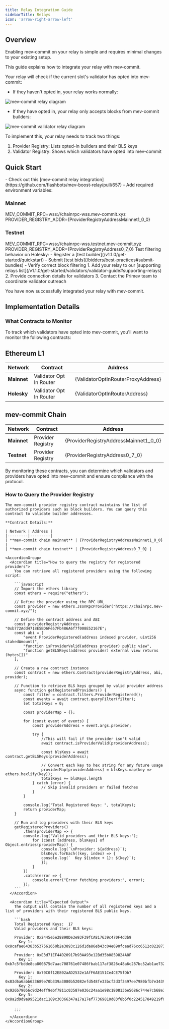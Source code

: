```yaml
---
title: Relay Integration Guide
sidebarTitle: Relays
icon: 'arrow-right-arrow-left'
---
```


## Overview

<Note>
Enabling mev-commit on your relay is simple and requires minimal changes to your existing setup.
</Note>

This guide explains how to integrate your relay with mev-commit.

Your relay will check if the current slot's validator has opted into mev-commit:

- If they haven't opted in, your relay works normally:
<Frame>
  <img src="/v1.1.0/images/mev-commit-relay.png" alt="mev-commit relay diagram" />
</Frame>

- If they have opted in, your relay only accepts blocks from mev-commit builders:
<Frame>
  <img src="/v1.1.0/images/mev-commit-validator-relay.png" alt="mev-commit validator relay diagram" />
</Frame>

To implement this, your relay needs to track two things:

1. Provider Registry: Lists opted-in builders and their BLS keys
2. Validator Registry: Shows which validators have opted into mev-commit

## Quick Start

<Steps>
  <Step title="View the Example Implementation">
   - Check out this [mev-commit relay integration](https://github.com/flashbots/mev-boost-relay/pull/657)
   - Add required environment variables:

### Mainnet
<CodeBlock>
MEV_COMMIT_RPC=wss://chainrpc-wss.mev-commit.xyz
PROVIDER_REGISTRY_ADDR={ProviderRegistryAddressMainnet1_0_0}
</CodeBlock>

### Testnet
<CodeBlock>
MEV_COMMIT_RPC=wss://chainrpc-wss.testnet.mev-commit.xyz
PROVIDER_REGISTRY_ADDR={ProviderRegistryAddress0_7_0}
</CodeBlock>
  </Step>

  <Step title="Test and Deploy">
    Test filtering behavior on Holesky:
    - Register a [test builder](/v1.1.0/get-started/quickstart)
    - Submit [test bids](/bidders/best-practices#submit-bundles)
    - Verify correct block filtering 
  </Step>

  <Step title="Register Your Relay">
    1. Add your relay to our [supporting relays list](/v1.1.0/get-started/validators/validator-guide#supporting-relays)
    2. Provide connection details for validators
    3. Contact the Primev team to coordinate validator outreach
  </Step>
</Steps>

You have now successfully integrated your relay with mev-commit.

## Implementation Details

### What Contracts to Monitor

To track which validators have opted into mev-commit, you'll want to monitor the following contracts:

## Ethereum L1
| Network | Contract | Address |
|---------|----------|---------|
| **Mainnet** | Validator Opt In Router | {ValidatorOptInRouterProxyAddress} |
| **Holesky** | Validator Opt In Router | {ValidatorOptInRouterAddress} |

## mev-commit Chain
| Network | Contract | Address |
|---------|----------|---------|
| **Mainnet** | Provider Registry | {ProviderRegistryAddressMainnet1_0_0} |
| **Testnet** | Provider Registry | {ProviderRegistryAddress0_7_0} |

By monitoring these contracts, you can determine which validators and providers have opted into mev-commit and ensure compliance with the protocol.


### How to Query the Provider Registry

    The mev-commit provider registry contract maintains the list of authorized providers such as block builders. You can query this contract to validate builder addresses.

    **Contract Details:**

    | Network | Address |
    |---------|---------|
    | **mev-commit chain mainnet** | {ProviderRegistryAddressMainnet1_0_0} |
    | **mev-commit chain testnet** | {ProviderRegistryAddress0_7_0} |

    <AccordionGroup>
      <Accordion title="How to query the registry for registered providers">
        You can retrieve all registered providers using the following script:

        ```javascript
        // Import the ethers library
        const ethers = require("ethers");

        // Define the provider using the RPC URL
        const provider = new ethers.JsonRpcProvider("https://chainrpc.mev-commit.xyz/");

        // Define the contract address and ABI
        const providerRegistryAddress = "0xb772Add4718E5BD6Fe57Fb486A6f7f008E52167E";
        const abi = [
            "event ProviderRegistered(address indexed provider, uint256 stakedAmount)",
            "function isProviderValid(address provider) public view",
            "function getBLSKeys(address provider) external view returns (bytes[])"
        ];

        // Create a new contract instance
        const contract = new ethers.Contract(providerRegistryAddress, abi, provider);

        // Function to retrieve BLS keys grouped by valid provider address
        async function getRegisteredProviders() {
            const filter = contract.filters.ProviderRegistered();
            const events = await contract.queryFilter(filter);
            let totalKeys = 0;

            const providerMap = {};

            for (const event of events) {
                const providerAddress = event.args.provider;

                try {
                    //This will fail if the provider isn't valid
                    await contract.isProviderValid(providerAddress);

                    const blsKeys = await contract.getBLSKeys(providerAddress);

                    // Convert each key to hex string for any future usage
                    providerMap[providerAddress] = blsKeys.map(key => ethers.hexlify(key));
                    totalKeys += blsKeys.length
                } catch (error) {
                    // Skip invalid providers or failed fetches
                }
            }

            console.log("Total Registered Keys: ", totalKeys);
            return providerMap;
        }

        // Run and log providers with their BLS keys
        getRegisteredProviders()
            .then(providerMap => {
            console.log("Valid providers and their BLS keys:");
                for (const [address, blsKeys] of Object.entries(providerMap)) {
                    console.log(`\nProvider: ${address}`);
                    blsKeys.forEach((key, index) => {
                    console.log(`  Key ${index + 1}: ${key}`);
                    });
                }
            })
            .catch(error => {
                console.error("Error fetching providers:", error);
            });
        ```
      </Accordion>
  
      <Accordion title="Expected Output">
        The output will contain the number of all registered keys and a list of providers with their registered BLS public keys.

        ```bash
        Total Registered Keys:  17
        Valid providers and their BLS keys:

        Provider: 0x2445e5e28890De3e93F39fCA817639c470F4d3b9
          Key 1: 0x8cafae64383b537561650b2e3893c126d1da86eb43c04e690fcead76cc6512c022873241c2630b099d13868f9b01dc17

        Provider: 0xE3d71EF44D20917b93AA93e12Bd35b0859824A8F
          Key 1: 0xb7c5fbdde8ca800875d7aac708761e07486fbab117af3826c48a6c287bc52ab1ae7320bf7b9701467a9bdc7b43aaddba

        Provider: 0x70C0f12E802aAD2532e1AfF6AE151Ce4CE75fDb7
          Key 1: 0x83d6a6abb623689e70b339a3080b52082efd548fe33bcf2d3f3497ee7980bfb7e343917307ebae7f2ea552cfe44ec116
          Key 2: 0x926b79056c9d24eff9ebf7811c03587e036c24aa1e98c180813be5686c744e7cb68e3665a8c9930aa37281962037dad5
          Key 3: 0x8a2d9d9a99521dac1189c30366347a17a17ef77369810d83f8b5f0c224517849219f03f13afd9e85bcbf675d0653dbf5

        ...
        ```
      </Accordion>
    </AccordionGroup>
